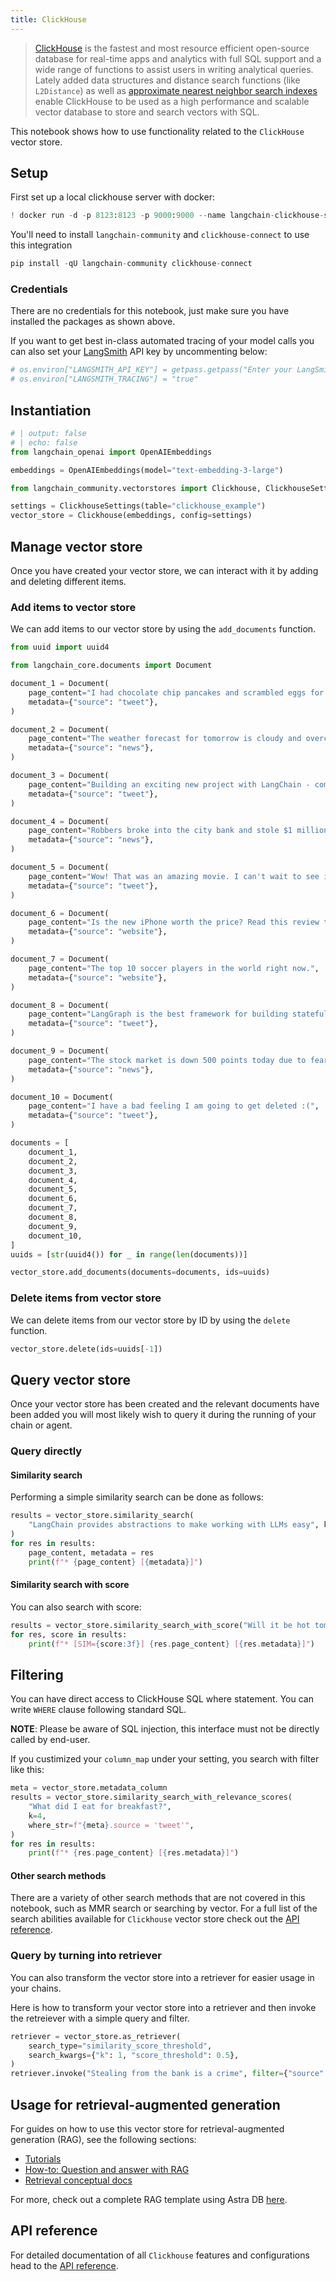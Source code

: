 ```yaml
---
title: ClickHouse
---
```


> [ClickHouse](https://clickhouse.com/) is the fastest and most resource efficient open-source database for real-time apps and analytics with full SQL support and a wide range of functions to assist users in writing analytical queries. Lately added data structures and distance search functions (like `L2Distance`) as well as [approximate nearest neighbor search indexes](https://clickhouse.com/docs/en/engines/table-engines/mergetree-family/annindexes) enable ClickHouse to be used as a high performance and scalable vector database to store and search vectors with SQL.

This notebook shows how to use functionality related to the `ClickHouse` vector store.

## Setup

First set up a local clickhouse server with docker:

```python
! docker run -d -p 8123:8123 -p 9000:9000 --name langchain-clickhouse-server --ulimit nofile=262144:262144 -e CLICKHOUSE_SKIP_USER_SETUP=1 clickhouse/clickhouse-server:25.7
```

You'll need to install `langchain-community` and `clickhouse-connect` to use this integration

```python
pip install -qU langchain-community clickhouse-connect
```

### Credentials

There are no credentials for this notebook, just make sure you have installed the packages as shown above.

If you want to get best in-class automated tracing of your model calls you can also set your [LangSmith](https://docs.smith.langchain.com/) API key by uncommenting below:

```python
# os.environ["LANGSMITH_API_KEY"] = getpass.getpass("Enter your LangSmith API key: ")
# os.environ["LANGSMITH_TRACING"] = "true"
```

## Instantiation

<EmbeddingTabs/>

```python
# | output: false
# | echo: false
from langchain_openai import OpenAIEmbeddings

embeddings = OpenAIEmbeddings(model="text-embedding-3-large")
```

```python
from langchain_community.vectorstores import Clickhouse, ClickhouseSettings

settings = ClickhouseSettings(table="clickhouse_example")
vector_store = Clickhouse(embeddings, config=settings)
```

## Manage vector store

Once you have created your vector store, we can interact with it by adding and deleting different items.

### Add items to vector store

We can add items to our vector store by using the `add_documents` function.

```python
from uuid import uuid4

from langchain_core.documents import Document

document_1 = Document(
    page_content="I had chocolate chip pancakes and scrambled eggs for breakfast this morning.",
    metadata={"source": "tweet"},
)

document_2 = Document(
    page_content="The weather forecast for tomorrow is cloudy and overcast, with a high of 62 degrees.",
    metadata={"source": "news"},
)

document_3 = Document(
    page_content="Building an exciting new project with LangChain - come check it out!",
    metadata={"source": "tweet"},
)

document_4 = Document(
    page_content="Robbers broke into the city bank and stole $1 million in cash.",
    metadata={"source": "news"},
)

document_5 = Document(
    page_content="Wow! That was an amazing movie. I can't wait to see it again.",
    metadata={"source": "tweet"},
)

document_6 = Document(
    page_content="Is the new iPhone worth the price? Read this review to find out.",
    metadata={"source": "website"},
)

document_7 = Document(
    page_content="The top 10 soccer players in the world right now.",
    metadata={"source": "website"},
)

document_8 = Document(
    page_content="LangGraph is the best framework for building stateful, agentic applications!",
    metadata={"source": "tweet"},
)

document_9 = Document(
    page_content="The stock market is down 500 points today due to fears of a recession.",
    metadata={"source": "news"},
)

document_10 = Document(
    page_content="I have a bad feeling I am going to get deleted :(",
    metadata={"source": "tweet"},
)

documents = [
    document_1,
    document_2,
    document_3,
    document_4,
    document_5,
    document_6,
    document_7,
    document_8,
    document_9,
    document_10,
]
uuids = [str(uuid4()) for _ in range(len(documents))]

vector_store.add_documents(documents=documents, ids=uuids)
```

### Delete items from vector store

We can delete items from our vector store by ID by using the `delete` function.

```python
vector_store.delete(ids=uuids[-1])
```

## Query vector store

Once your vector store has been created and the relevant documents have been added you will most likely wish to query it during the running of your chain or agent.

### Query directly

#### Similarity search

Performing a simple similarity search can be done as follows:

```python
results = vector_store.similarity_search(
    "LangChain provides abstractions to make working with LLMs easy", k=2
)
for res in results:
    page_content, metadata = res
    print(f"* {page_content} [{metadata}]")
```

#### Similarity search with score

You can also search with score:

```python
results = vector_store.similarity_search_with_score("Will it be hot tomorrow?", k=1)
for res, score in results:
    print(f"* [SIM={score:3f}] {res.page_content} [{res.metadata}]")
```

## Filtering

You can have direct access to ClickHouse SQL where statement. You can write `WHERE` clause following standard SQL.

**NOTE**: Please be aware of SQL injection, this interface must not be directly called by end-user.

If you custimized your `column_map` under your setting, you search with filter like this:

```python
meta = vector_store.metadata_column
results = vector_store.similarity_search_with_relevance_scores(
    "What did I eat for breakfast?",
    k=4,
    where_str=f"{meta}.source = 'tweet'",
)
for res in results:
    print(f"* {res.page_content} [{res.metadata}]")
```

#### Other search methods

There are a variety of other search methods that are not covered in this notebook, such as MMR search or searching by vector. For a full list of the search abilities available for `Clickhouse` vector store check out the [API reference](https://python.langchain.com/api_reference/community/vectorstores/langchain_community.vectorstores.clickhouse.Clickhouse.html).

### Query by turning into retriever

You can also transform the vector store into a retriever for easier usage in your chains.

Here is how to transform your vector store into a retriever and then invoke the retreiever with a simple query and filter.

```python
retriever = vector_store.as_retriever(
    search_type="similarity_score_threshold",
    search_kwargs={"k": 1, "score_threshold": 0.5},
)
retriever.invoke("Stealing from the bank is a crime", filter={"source": "news"})
```

## Usage for retrieval-augmented generation

For guides on how to use this vector store for retrieval-augmented generation (RAG), see the following sections:

- [Tutorials](/oss/python/langchain/rag)
- [How-to: Question and answer with RAG](https://python.langchain.com/docs/how_to/#qa-with-rag)
- [Retrieval conceptual docs](https://python.langchain.com/docs/concepts/retrieval)

For more, check out a complete RAG template using Astra DB [here](https://github.com/langchain-ai/langchain/tree/master/templates/rag-astradb).

## API reference

For detailed documentation of all `Clickhouse` features and configurations head to the [API reference](https://python.langchain.com/api_reference/community/vectorstores/langchain_community.vectorstores.clickhouse.Clickhouse.html).
